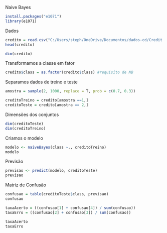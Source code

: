 Naive Bayes

```r
install.packages("e1071")
library(e1071)
```

Dados
```r
credito = read.csv("C:/Users/steph/OneDrive/Documentos/dados-cd/Credit.csv")
head(credito)

dim(credito)
```

Transformamos a classe em fator
```r
credito$class = as.factor(credito$class) #requisito de NB

```
Separamos dados de treino e teste
```r
amostra = sample(2, 1000, replace = T, prob = c(0.7, 0.3))

creditoTreino = credito[amostra ==1,]
creditoTeste = credito[amostra == 2,]
```
Dimensões dos conjuntos
```r
dim(creditoTeste)
dim(creditoTreino)
```

Criamos o modelo
```r
modelo <- naiveBayes(class ~., creditoTreino)
modelo
```
Previsão
```r
previsao <- predict(modelo, creditoTeste)
previsao
```

Matriz de Confusão
```r
confusao = table(creditoTeste$class, previsao)
confusao

taxaAcerto = ((confusao[1] + confusao[4]) / sum(confusao))
taxaErro = ((confusao[2] + confusao[3]) / sum(confusao))

taxaAcerto
taxaErro
```

